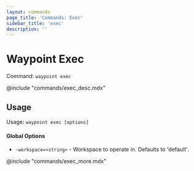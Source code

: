 ```yaml
---
layout: commands
page_title: 'Commands: Exec'
sidebar_title: 'exec'
description: ''
---
```


# Waypoint Exec

Command: `waypoint exec`

@include "commands/exec_desc.mdx"

## Usage

Usage: `waypoint exec [options]`

#### Global Options

- `-workspace=<string>` - Workspace to operate in. Defaults to 'default'.

@include "commands/exec_more.mdx"
